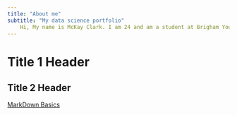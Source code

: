 ```yaml
---
title: "About me"
subtitle: "My data science portfolio"
    Hi, My name is McKay Clark. I am 24 and am a student at Brigham Young University Idaho who is trying to figure out what to study that relates to coding and computers. I'm currently looking into software engineering or web development, but I am open to the many other options offered here as well. I love to play guitar, sing, be outside and play video games. I currently work as a sales associate in the men's department for Dillards in Idaho Falls.
---
```


# Title 1 Header
## Title 2 Header

[MarkDown Basics](https://quarto.org/docs/authoring/markdown-basics.html#links-images)

